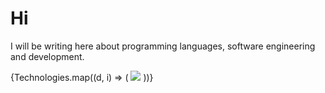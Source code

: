 # Hi

I will be writing here about programming languages, software engineering and development.


<Row>
  <Col xs={10} sm={8} md={6} lg={4} xl={2}></Col>
  <Col>
    <span>
      {Technologies.map((d, i) => (
        <img src={d} key={i} width={100} style={{ marginRight: "10px" }} />
      ))}
    </span>
  </Col>
  <Col xs={10} sm={8} md={6} lg={4} xl={2}></Col>
</Row>
